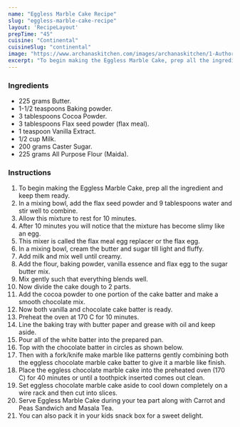 ---
name: "Eggless Marble Cake Recipe"
slug: "eggless-marble-cake-recipe"
layout: 'RecipeLayout'
prepTime: "45"
cuisine: "Continental"
cuisineSlug: "continental"
image: "https://www.archanaskitchen.com/images/archanaskitchen/1-Author/Smitha_Kalluraya/EGGLESS_MARBLE_CAKE_1600.jpg"
excerpt: "To begin making the Eggless Marble Cake, prep all the ingredient and keep them ready"
---

### Ingredients

- 225 grams Butter.
- 1-1/2 teaspoons Baking powder.
- 3 tablespoons Cocoa Powder.
- 3 tablespoons Flax seed powder (flax meal).
- 1 teaspoon Vanilla Extract.
- 1/2 cup Milk.
- 200 grams Caster Sugar.
- 225 grams All Purpose Flour (Maida).

### Instructions

1. To begin making the Eggless Marble Cake, prep all the ingredient and keep them ready.
1. In a mixing bowl, add the flax seed powder and 9 tablespoons water and stir well to combine.
1. Allow this mixture to rest for 10 minutes.
1. After 10 minutes you will notice that the mixture has become slimy like an egg.
1. This mixer is called the flax meal egg replacer or the flax egg.
1. In a mixing bowl, cream the butter and sugar till light and fluffy.
1. Add milk and mix well until creamy.
1. Add the flour, baking powder, vanilla essence and flax egg to the sugar butter mix.
1. Mix gently such that everything blends well.
1. Now divide the cake dough to 2 parts.
1. Add the cocoa powder to one portion of the cake batter and make a smooth chocolate mix.
1. Now both vanilla and chocolate cake batter is ready.
1. Preheat the oven at 170 C for 10 minutes.
1. Line the baking tray with butter paper and grease with oil and keep aside.
1. Pour all of the white batter into the prepared pan.
1. Top with the chocolate batter in circles as shown below.
1. Then with a fork/knife make marble like patterns gently combining both the eggless chocolate marble cake batter to give it a marble like finish.
1. Place the eggless chocolate marble cake into the preheated oven (170 C) for 40 minutes or until a toothpick inserted comes out clean.
1. Set eggless chocolate marble cake aside to cool down completely on a wire rack and then cut into slices.
1. Serve Eggless Marble Cake during your tea part along with Carrot and Peas Sandwich and Masala Tea.
1. You can also pack it in your kids snack box for a sweet delight.
